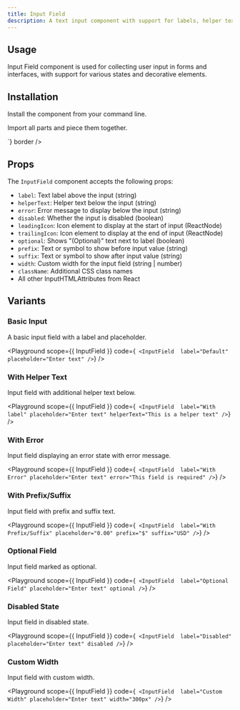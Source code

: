 ```yaml
---
title: Input Field
description: A text input component with support for labels, helper text, and various states.
---
```


<Preview>
  <InputField label="Default" placeholder="Enter text" width="300px" />
</Preview>

## Usage

Input Field component is used for collecting user input in forms and interfaces, with support for various states and decorative elements.

## Installation

Install the component from your command line.

<LiveProvider>
  <LiveEditor code={`npm install @raystack/apsara`} border />
</LiveProvider>

Import all parts and piece them together.

<LiveProvider>
  <LiveEditor code={`

<InputField label="Label" placeholder="Enter text" />`} border />
</LiveProvider>

## Props

The `InputField` component accepts the following props:

- `label`: Text label above the input (string)
- `helperText`: Helper text below the input (string)
- `error`: Error message to display below the input (string)
- `disabled`: Whether the input is disabled (boolean)
- `leadingIcon`: Icon element to display at the start of input (ReactNode)
- `trailingIcon`: Icon element to display at the end of input (ReactNode)
- `optional`: Shows "(Optional)" text next to label (boolean)
- `prefix`: Text or symbol to show before input value (string)
- `suffix`: Text or symbol to show after input value (string)
- `width`: Custom width for the input field (string | number)
- `className`: Additional CSS class names
- All other InputHTMLAttributes from React

## Variants

### Basic Input

A basic input field with a label and placeholder.

<Playground
  scope={{ InputField }}
  code={`
<InputField 
  label="Default"
  placeholder="Enter text"
/>`}
/>

### With Helper Text

Input field with additional helper text below.

<Playground
  scope={{ InputField }}
  code={`
<InputField 
  label="With label"
  placeholder="Enter text"
  helperText="This is a helper text"
/>`}
/>

### With Error

Input field displaying an error state with error message.

<Playground
  scope={{ InputField }}
  code={`
<InputField 
  label="With Error"
  placeholder="Enter text"
  error="This field is required"
/>`}
/>


### With Prefix/Suffix

Input field with prefix and suffix text.

<Playground
  scope={{ InputField }}
  code={`
<InputField 
  label="With Prefix/Suffix"
  placeholder="0.00"
  prefix="$"
  suffix="USD"
/>`}
/>

### Optional Field

Input field marked as optional.

<Playground
  scope={{ InputField }}
  code={`
<InputField 
  label="Optional Field"
  placeholder="Enter text"
  optional
/>`}
/>

### Disabled State

Input field in disabled state.

<Playground
  scope={{ InputField }}
  code={`
<InputField 
  label="Disabled"
  placeholder="Enter text"
  disabled
/>`}
/>

### Custom Width

Input field with custom width.

<Playground
  scope={{ InputField }}
  code={`
<InputField 
  label="Custom Width"
  placeholder="Enter text"
  width="300px"
/>`}
/>